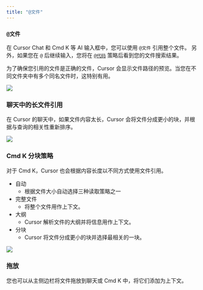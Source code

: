 ```yaml
---
title: "@文件"
---
```


### `@文件`

在 Cursor Chat 和 Cmd K 等 AI 输入框中，您可以使用 `@文件` 引用整个文件。
另外，如果您在 `@` 后继续输入，您将在 [`@代码`](/context/@-symbols/@-code) 策略后看到您的文件搜索结果。

为了确保您引用的文件是正确的文件，Cursor 会显示文件路径的预览。当您在不同文件夹中有多个同名文件时，这特别有用。

<Frame>
<img src="/images/context/@file.png"/>
</Frame>

### 聊天中的长文件引用

在 Cursor 的聊天中，如果文件内容太长，Cursor 会将文件分成更小的块，并根据与查询的相关性重新排序。

<Frame>
<img src="/images/context/@file-long-file.png"/>
</Frame>

### Cmd K 分块策略

对于 Cmd K，Cursor 也会根据内容长度以不同方式使用文件引用。

- 自动
  - 根据文件大小自动选择三种读取策略之一
- 完整文件
  - 将整个文件用作上下文。
- 大纲
  - Cursor 解析文件的大纲并将信息用作上下文。
- 分块
  - Cursor 将文件分成更小的块并选择最相关的一块。

<Frame>
<img src="/images/context/@file-cmdk.png"/>
</Frame>

### 拖放

您也可以从主侧边栏将文件拖放到聊天或 Cmd K 中，将它们添加为上下文。


